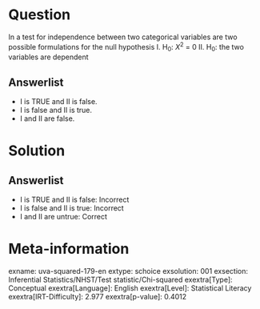 Question
========

In a test for independence between two categorical variables are two possible formulations for the null hypothesis I. H~0~: *X*^2^ = 0\ II. H~0~: the two variables are dependent

Answerlist
----------

* I is TRUE and II is false.
* I is false and II is true.
* I and II are false.

Solution
========

Answerlist
----------

* I is TRUE and II is false: Incorrect
* I is false and II is true: Incorrect
* I and II are untrue: Correct

Meta-information
================
exname: uva-squared-179-en
extype: schoice
exsolution: 001
exsection: Inferential Statistics/NHST/Test statistic/Chi-squared
exextra[Type]: Conceptual
exextra[Language]: English
exextra[Level]: Statistical Literacy
exextra[IRT-Difficulty]: 2.977
exextra[p-value]: 0.4012
